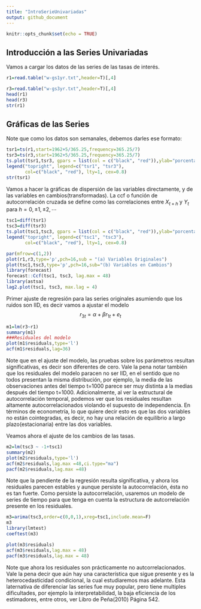 ```yaml
---
title: "IntroSerieUnivariadas"
output: github_document
---
```


```r
knitr::opts_chunk$set(echo = TRUE)
```

## Introducción a las Series Univariadas
Vamos a cargar los datos de las series de las tasas de interés. 


```r
r1=read.table("w-gs1yr.txt",header=T)[,4] 

r3=read.table("w-gs3yr.txt",header=T)[,4]
head(r1)
head(r3)
str(r1)
```

## Gráficas de las Series

Note que como los datos son semanales, debemos darles ese formato:

```r
tsr1=ts(r1,start=1962+5/365.25,frequency=365.25/7)
tsr3=ts(r3,start=1962+5/365.25,frequency=365.25/7)
ts.plot(tsr1,tsr3, gpars = list(col = c("black", "red")),ylab="porcentaje")
legend("topright", legend=c("tsr1", "tsr3"),
       col=c("black", "red"), lty=1, cex=0.8)
str(tsr1)
```
Vamos a hacer la gráficas de dispersión de las variables directamente, y de las variables en cambios(transformadas). La ccf o función de autocorrelación cruzada se define como las correlaciones entre $X_{t+h}$ y $Y_t$ para $h=0,\pm1,\pm2,\cdots$

```r
tsc1=diff(tsr1)
tsc3=diff(tsr3)
ts.plot(tsc1,tsc3, gpars = list(col = c("black", "red")),ylab="porcentaje")
legend("topright", legend=c("tsc1", "tsc3"),
       col=c("black", "red"), lty=1, cex=0.8)

par(mfrow=c(1,2))
plot(r1,r3,type='p',pch=16,sub = "(a) Variables Originales")
plot(tsc1,tsc3,type='p',pch=16,sub="(b) Variables en Cambios")
library(forecast)
forecast::Ccf(tsc1, tsc3, lag.max = 48) 
library(astsa)
lag2.plot(tsc1, tsc3, max.lag = 4)
```
Primer ajuste de regresión para las series originales asumiendo que los ruidos son IID, es decir vamos a ajustar el modelo
$$r_{3t}=\alpha +\beta r_{1t}+e_t$$

```r
m1=lm(r3~r1)
summary(m1)
###Residuales del modelo
plot(m1$residuals,type='l')
acf(m1$residuals,lag=36)
```

Note que en el ajuste del modelo, las pruebas sobre los parámetros resultan  significativas, es decir son diferentes de cero. Vale la pena notar también que los residuales del modelo paracen no ser IID, en el sentido que no todos presentan la misma distribución, por ejemplo, la media de las observaciones antes del tiempo t=1000 parece ser muy distinta a la medias después del tiempo t=1000. Adicionalmente, al ver la estructural de autocorrelación temporal, podemos ver que los residuales resultan altamente autocorrelacionados violando el supuesto de independencia. En términos de econometría, lo que quiere decir esto es que las dos variables no están cointegradas, es decir, no hay una relación de equilibrio a largo plazo(estacionaria) entre las dos variables. 

Veamos ahora el ajuste de los cambios de las tasas.

```r
m2=lm(tsc3 ~ -1+tsc1) 
summary(m2)
plot(m2$residuals,type='l')
acf(m2$residuals,lag.max =48,ci.type="ma")
pacf(m2$residuals,lag.max =48)
```

Note que la pendiente de la regresión resulta significativa, y ahora los residuales parecen estables y aunque persiste la autocorrelación, ésta no es tan fuerte. Como persiste la autocorrelación, usaremos un modelo de series de tiempo para que tenga en cuenta la estructura de autcorrelación presente en los residuales.
```r
m3=arima(tsc3,order=c(0,0,1),xreg=tsc1,include.mean=F)
m3
library(lmtest)
coeftest(m3)

plot(m3$residuals)
acf(m3$residuals,lag.max = 48)
pacf(m3$residuals,lag.max = 48)


```
Note que ahora los residuales son prácticamente no autcorrelacionados. Vale la pena decir que aún hay una característica que sigue presente y es la heterocedasticidad condicional, la cual estudiaremos mas adelante. Esta laternativa de diferenciar las series fue muy popular, pero tiene multiples dificultades, por ejemplo la interpretabilidad, la baja eficiencia de los estimadores, entre otros,  ver Libro de Peña(2010) Página 542.
